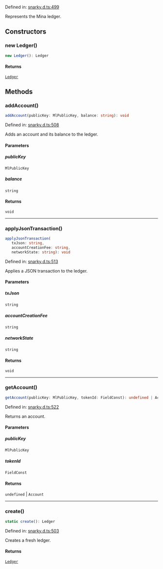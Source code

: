 Defined in: [snarky.d.ts:499](https://github.com/o1-labs/o1js/blob/df1ff77af12d7cbbed4a6167f02815fad4f0dceb/src/snarky.d.ts#L499)

Represents the Mina ledger.

## Constructors

### new Ledger()

```ts
new Ledger(): Ledger
```

#### Returns

[`Ledger`](Ledger.mdx)

## Methods

### addAccount()

```ts
addAccount(publicKey: MlPublicKey, balance: string): void
```

Defined in: [snarky.d.ts:508](https://github.com/o1-labs/o1js/blob/df1ff77af12d7cbbed4a6167f02815fad4f0dceb/src/snarky.d.ts#L508)

Adds an account and its balance to the ledger.

#### Parameters

##### publicKey

`MlPublicKey`

##### balance

`string`

#### Returns

`void`

***

### applyJsonTransaction()

```ts
applyJsonTransaction(
   txJson: string, 
   accountCreationFee: string, 
   networkState: string): void
```

Defined in: [snarky.d.ts:513](https://github.com/o1-labs/o1js/blob/df1ff77af12d7cbbed4a6167f02815fad4f0dceb/src/snarky.d.ts#L513)

Applies a JSON transaction to the ledger.

#### Parameters

##### txJson

`string`

##### accountCreationFee

`string`

##### networkState

`string`

#### Returns

`void`

***

### getAccount()

```ts
getAccount(publicKey: MlPublicKey, tokenId: FieldConst): undefined | Account
```

Defined in: [snarky.d.ts:522](https://github.com/o1-labs/o1js/blob/df1ff77af12d7cbbed4a6167f02815fad4f0dceb/src/snarky.d.ts#L522)

Returns an account.

#### Parameters

##### publicKey

`MlPublicKey`

##### tokenId

`FieldConst`

#### Returns

`undefined` \| `Account`

***

### create()

```ts
static create(): Ledger
```

Defined in: [snarky.d.ts:503](https://github.com/o1-labs/o1js/blob/df1ff77af12d7cbbed4a6167f02815fad4f0dceb/src/snarky.d.ts#L503)

Creates a fresh ledger.

#### Returns

[`Ledger`](Ledger.mdx)
